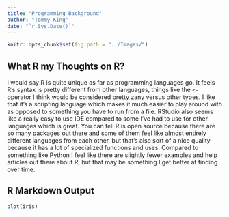 ```yaml
---
title: "Programming Background"
author: "Tommy King"
date: "`r Sys.Date()`"
---
```

```r
knitr::opts_chunk$set(fig.path = "../Images/")
```
  

## What R my Thoughts on R?  
  
I would say R is quite unique as far as programming languages go. It feels R's syntax is pretty different from other languages, things like the `<-` operator I think would be considered pretty zany versus other types. I like that it's a scripting language which makes it much easier to play around with as opposed to something you have to run from a file. RStudio also seems like a really easy to use IDE compared to some I've had to use for other languages which is great. You can tell R is open source because there are so many packages out there and some of them feel like almost entirely different languages from each other, but that's also sort of a nice quality because it has a lot of specialized functions and uses. Compared to something like Python I feel like there are slightly fewer examples and help articles out there about R, but that may be something I get better at finding over time.  
  
## R Markdown Output  
  
```r
plot(iris)
```


